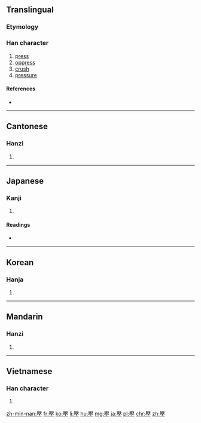 {{also|压|圧}}
==Translingual==

===Etymology===
{{Han compound|厭|土|c1=p|c2=s|t2=dust|ls=psc}}

===Han character===
{{Han char|rn=32|rad=土|as=14|sn=17|four=7121<sub>4</sub>|canj=一大土 (MKG)|ids=⿱[[厭]][[土]]}}

# [[press]]
# [[oppress]]
# [[crush]]
# [[pressure]]

====References====
* {{Han ref|kx=0241.100|dkj=05557|dj=0480.330|hdz=10495.060|uh=58D3|ud=22739|bh=C0A3|bd=49315}}

----

==Cantonese==

===Hanzi===
{{yue-hanzi|jyut=[[aat3]], [[ngaat3]]|y=aat3, ngaat3|sim=压}}

# {{defn|lang=yue|sort=土14}}

----

==Japanese==

===Kanji===
{{ja-kanji|grade=|rs=土14}}

# {{defn|lang=ja|sort=土14}}

====Readings====
* {{ja-readings|on=[[あつ]] (atsu), [[おう]] (ō), [[えん]] (en)|kun=[[おさえる]] (osaeru)}}

----

==Korean==

===Hanja===
{{ko-hanja|hangeul=압|rv=ap|mr=ap}}

# {{defn|lang=ko|sort=土14}}

----

==Mandarin==

===Hanzi===
{{cmn-hanzi|sim=压|pin=[[yā]] ([[ya1]])|wg=ya<sup>1</sup>}}

# {{defn|lang=cmn|sort=土14}}

----

==Vietnamese==

===Han character===
{{vi-hantu|[[áp]], [[ếm]]|rs=土14}}

# {{defn|lang=vi|sort=土14}}

[[zh-min-nan:壓]]
[[fr:壓]]
[[ko:壓]]
[[li:壓]]
[[hu:壓]]
[[mg:壓]]
[[ja:壓]]
[[pl:壓]]
[[chr:壓]]
[[zh:壓]]